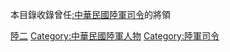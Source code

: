 本目錄收錄曾任[[:中華民國陸軍司令|:中華民國陸軍司令]]的將領

[[Category:中華民國上將|陸二]]
[[Category:中華民國陸軍人物|Category:中華民國陸軍人物]]
[[Category:陸軍司令|Category:陸軍司令]]